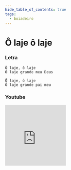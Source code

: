 ```yaml
---
hide_table_of_contents: true
tags:
  - boiadeiro
---
```


# Ô laje ô laje

### Letra

```text
Ô laje, ô laje
Ô laje grande meu Deus

Ô laje, ô laje
Ô laje grande pai meu
```

### Youtube

<iframe
  width="200"
  height="200"
  src="https://www.youtube.com/embed/s3WJ3viibag"
  title="YouTube video player"
  frameborder="0"
  allow="accelerometer; autoplay; clipboard-write; encrypted-media; gyroscope; picture-in-picture; web-share"
  referrerpolicy="strict-origin-when-cross-origin"
  allowfullscreen
></iframe>

